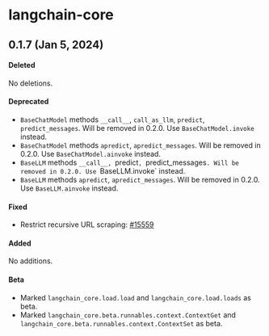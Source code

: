 # langchain-core

## 0.1.7 (Jan 5, 2024)

#### Deleted

No deletions.

#### Deprecated

- `BaseChatModel` methods `__call__`, `call_as_llm`, `predict`, `predict_messages`. Will be removed in 0.2.0. Use `BaseChatModel.invoke` instead.
- `BaseChatModel` methods `apredict`, `apredict_messages`. Will be removed in 0.2.0. Use `BaseChatModel.ainvoke` instead.
- `BaseLLM` methods `__call__, `predict`, `predict_messages`. Will be removed in 0.2.0. Use `BaseLLM.invoke` instead.
- `BaseLLM` methods `apredict`, `apredict_messages`. Will be removed in 0.2.0. Use `BaseLLM.ainvoke` instead.

#### Fixed

- Restrict recursive URL scraping: [#15559](https://github.com/langchain-ai/langchain/pull/15559)

#### Added

No additions.

#### Beta

- Marked `langchain_core.load.load` and `langchain_core.load.loads` as beta.
- Marked `langchain_core.beta.runnables.context.ContextGet` and `langchain_core.beta.runnables.context.ContextSet` as beta.
